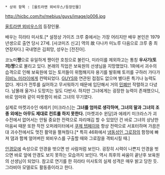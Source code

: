  * 상위 항목 : [울트라맨 뫼비우스/등장인물]

http://hicbc.com/tv/mebius/guys/image/p006.jpg

[[울트라맨 뫼비우스]]의 등장인물. 

배우는 히라타 미사토.[* 설정상 가이즈 크루 중에서는 가장 어리지만 배우 본인은 1979년생으로 출연 당시 27세. [사코미즈 신고] 역의 故 다나카 미노루 다음으로 크루 중 최연장자다.] 국내명은 김희망, 성우는 [전진아].

코노미'''쨩'''으로 유일하게 쨩이란 호칭으로 불린다, 미라이를 제외하고는 통칭 '''우사기(토끼)쨩'''으로 불리고 있다. 본래의 직업은 보육원의 선생님을 지망했었다. 1화에서 괴수의 습격으로 인해 보육원에 있는 토끼들이 위험해지자 용기를 발휘해 토끼를 구하러 가다가 [[히비노 미라이]]에게 컨텍되었다. [[GUYS]]와 연관된 접점도 없으며 별다른 특기나 능력도 없다. 게다가 전투를 싫어하고 무서워하기 때문에 입단해서 거의 [[민폐]]만 작렬하고 다녔다. 남몰래 울거나 도망치는 일도 다반사. 하지만 그녀에게는 굉장한 능력이 존재했으니, 바로 엄마와 같이 따뜻함이 바로 그녀의 무기였다. 

실제로 마켓괴수인 에레키 [미크라스]는 '''그녀를 엄마로 생각하며, 그녀의 말과 그녀의 조종 외에는 아무도 제대로 컨트롤 하지 못한다.''' [마켓괴수 윈담]과 에레키 미크라스가 괴수전에서 없어서는 안될 중요한 전력으로 자리매김 할 수 있었던 건 바로 그녀의 상냥한 마음씨 때문 또한 작전 오퍼레이터에서 [[쿠제 텝페이]]와 항상 전력으로 서포터하며 가끔은 대 괴수전에서도 멋진 활약을 펼쳐줬다.[* 특히 46화에서 [[냉동성인 그로잠]]의 함정에 빠져 댐과 함께 얼어버린 뫼비우스를 구출할 때와 그로잠을 격퇴시킬 때.]

[[안경]][[모에]] 속성으로 안경을 벗으면 딴 사람처럼 보인다. 굉장히 시력이 나쁜지 안경을 벗으면 바로 앞에 안경도 보지 못하는 모습까지 보인다. 역시 최후의 싸움이 끝난후 보육원의 선생님이 되었다. 참고로 연기를 한 히라타 미사토의 실제 성격은 매우 밝고 당찬 듯. 그라비아 모델로도 활동중이라고 한다.
